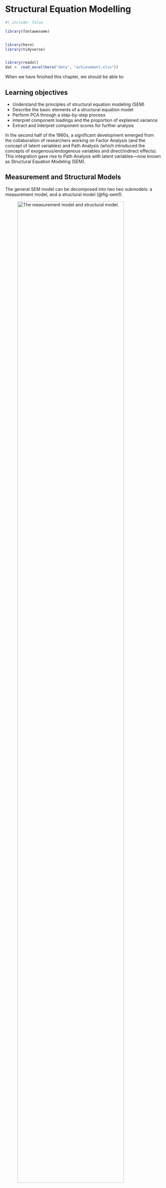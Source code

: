 # Structural Equation Modelling {#sec-sem}

```r
#| include: false

library(fontawesome)


library(here)
library(tidyverse)


library(readxl)
dat <- read_excel(here("data", "achievement.xlsx"))
```

When we have finished this chapter, we should be able to:

::: {.callout-caution icon="false"}
## Learning objectives

-   Understand the principles of structural equation modeling (SEM)
-   Describe the basic elements of a structural equation model
-   Perform PCA through a step-by-step process
-   Interpret component loadings and the proportion of explained variance
-   Extract and interpret component scores for further analysis
:::

In the second half of the 1960s, a significant development emerged from the collaboration of researchers working on Factor Analysis (and the concept of latent variables) and Path Analysis (which introduced the concepts of exogenous/endogenous variables and direct/indirect effects). This integration gave rise to Path Analysis with latent variables—now known as Structural Equation Modeling (SEM).

## Measurement and Structural Models

The general SEM model can be decomposed into two two submodels: a measurement model, and a structural model (@fig-sem1).

![The measurement model and structural model.](images/sem1.png){#fig-sem1 width="90%"}

**The measurement model**

The measurement model defines associations between the observed and unobserved variables. In other words, it provides the link between scores on a measuring instrument (observed indicator variables, $x_1,...,x_6$) and the underlying structures they are designed to measure (unobserved latent variables $\xi_1$, $\eta_1$). The measurement model, then, represents the **CFA model** described earlier in @sec-cfa in that it specifies the pattern by which each measure loads on a particular factor.

**The structural model**

The structural model defines associations among the unobserved variables (latent variables, $\xi_1$ and $\eta_1$). Accordingly, it specifies the manner by which particular latent variables directly or indirectly influence changes in the values of certain other latent variables in the model. In @fig-sem1 the latent variable $\xi_1$ is exogenous, while the latent variable $\eta_1$ is endogenous.

## Effects in SEM

In SEM two types of effects are estimates: **direct and indirect effects** (@fig-sem3).

![Hypothesized Structural Equation Model (SEM).](images/sem3.png){#fig-sem3 width="90%"}

Direct effects (p1), indicated by a straight arrow, represent the association between one latent variable to another and this is indicated using single-directional arrows (e.g., the green arrow that connects directly $\xi_2$ and $\eta_2$). The arrows are used in SEM to indicate directionality and do not imply causality.

Indirect effects ($p2*p3$), on the other hand, reflect the association between an independent latent variable (exogenous variable) (e.g. $\xi_2$) and a dependent latent variable (endogenous variable) (e.g. $\eta_2$) that is **mediated** by one or more latent variables (e.g. $\eta_1$). This path is illustrated by the red arrows in @fig-sem3.

## Parameters in the SEM

There are three types of parameters to be specified:

-   **Directional effects:** These are **regression coefficients** (e.g., $l_1-l_12$ in @fig-sem3) that represent the associations between observed indicators and latent variables (referred to as **factor loadings**), as well as the associations between latent variables and other latent variables (referred to as **path coefficients**; e.g., $p_1-p_4$ in @fig-sem3).

-   **Variances:** Variances in a structural equation model account for unexplained variability in both observed and latent variables. For observed indicators, they represent **measurement error**—the variance not accounted for by the latent factor the indicator is intended to measure (e.g., $e_1-e_{12}$ in @fig-sem3). For exogenous latent variables, they are represented with the green double-headed arrows in @fig-sem3 (these are often fixed to 1 for scaling but can sometimes be estimated). For endogenous latent variables, they reflect the variance in an endogenous (dependent) latent variable that is not explained by the exogenous (independent) latent variables predicting it in the model (e.g., $resid_1, resid_2$ in @fig-sem3).

-   **Covariances:** These parameters represent non-directional associations among independent (exogenous) latent variables and these exist when a researcher hypothesizes that the factors are correlated ($\phi_1$ shown as the curved double-headed orange arrow connected ($\xi_1$ and $\xi_2$ in @fig-sem3).

## Steps in Structural Equation Modeling (SEM)

The main steps of SEM are following (@fig-sem3) [@stoffels2023]:

1.  **Model specification:** Define the hypothesized associations between variables based on theory. Establish a satisfactory measurement model for key concepts using latent variables. Fit regression paths between concepts (structural model).

2.  **Model identification:** Model identification refers to determining whether there is sufficient information in the observed data to estimate the model's parameters uniquely. A model is **overidentified** when there are more known data points (usually variances and covariances) than free parameters—this is ideal because it allows for both parameter estimation and model fit testing. A **just-identified model** has an equal number of knowns and free parameters; while it can be estimated, its fit to the data cannot be tested. An **underidentified model** has fewer knowns than parameters, meaning it lacks enough information to estimate all parameters, making it impossible to fit the model reliably.

3.  **Model estimation:** It refers to the process of using statistical techniques to calculate the values of model parameters, such as factor loadings, path coefficients, and error or residual variances. Common estimation methods include Maximum Likelihood (ML), Generalized Least Squares (GLS), and Bayesian estimation, with ML being the most widely used.

4.  **Assess goodness of fit:** Assessing goodness of fit in SEM involves evaluating how well the proposed model reproduces the observed data. Key measures include the Chi-square test, and approximate fit indices like the Root Mean Square Error of Approximation (RMSEA), Comparative Fit Index (CFI), and Tucker-Lewis Index (TLI).

5.  **Model respecification:** Model respecification in SEM refers to the process of modifying a model to improve its fit to the data after initial estimation. If the original model does not fit well, researchers may adjust it by adding or removing paths, correlating error terms, or reassigning indicators—guided by both theory and statistical diagnostics like modification indices.

![Steps and key decisions involved in performing Structural Equation Modeling (SEM).](images/sem2.png){#fig-sem2 width="95%"}

## EXAMPLE Data and the model

The theoretical framework for our example is grounded in understanding how various student background factors influence academic achievement. The observed variables are: motivation (motiv), harmony (harm), stability (stabi), negative parental psychology (ppsych), socioeconomic status (ses), verbal IQ (verbal), reading (read), arithmetic (arith), and spelling (spell).

```r
#| echo: false
#| label: fig-achievement0
#| fig-cap: Table with raw data.

DT::datatable(dat, extensions = c('Scroller', 'Buttons'), rownames = FALSE,
              options = list(deferRender = F, dom = 'Bt', scrollY = 452, scroller = TRUE, scrollX = T, pageLength = 10, buttons = 
      list(list(
        extend = 'csv',
        filename = 'achievement'
      ))))

```

In this example, nine observed variables are clustered into hypothetical latent constructs based on prior knowledge or theory. The three hypothesized latent constructs are adjustment, risk, and achievement. **Adjustment** is defined by the observed variables motivation, harmony, and stability. Similarly, **risk** is defined by negative parental psychology, socioeconomic status, and verbal IQ. It also correlates with the Adjustment latent variable. Finally, **achievement** is composed of reading, arithmetic, and spelling (@fig-sem4).

![Structural Equation Model (SEM) for how various student background factors influence academic achievement.](images/sem4.png){#fig-sem4 width="90%"}

Parameters of the model in @fig-sem4:

-   **Fixed:** 9 error term regression paths (fixed to 1), 3 factor loadings (fixed to 1), 1 residual regression path (fixed to 1).

-   **Free:** 9 error variances ($e_1,..,e_9$), 6 factor loadings ($l_2, l_3, l_4, l_5, l_6, l_8, l_9$), 2 path coefficients ($p1$ and $p_2$), 1 residual variance, 2 variances of the exogenous variables (green double-headed arrows), 1 covariance (orange double-headed arrow).

Therefore, we have 13 fixed parameters and 21 free parameters.

## SEM in Jamovi

On the Jamovi top menu navigate to

```mermaid
flowchart LR
  A(Analyses) -.-> B(SEM) -.-> C(Structural Equation Modelling)
```

as shown below (@fig-sem5).

![select SEM (interactive) from SEM icon in the menu.](images/sem5.png){#fig-sem5 width="90%"}

Once the Structural Equation Modeling window appears, type "Achievement" into the Latent Endogenous Variables box. Next, select the observed variables `read` (ref.), `arith`, and `spell` from the left-hand pane and move them under the "Achievement" label in the Latent Endogenous Variables box (@fig-sem6).

![Select read, arith, and spell for the endogenous variable named Achievement.](images/sem6.png){#fig-sem6 width="70%"}

Similarly, type "Adjustment" into the Latent Exogenous Variables box. Next, select the observed variables `motiv` (ref.), `harm`, and `stabi` from the left-hand pane and move them under the "Adjustment" label in the Latent Exogenous Variables box (@fig-sem6).

Next, add a new exogenous variable in the Latent Exogenous Variables box and label it “Risk”. Select the `verbal` (ref.), `ppsych`, and `ses` observed variables and from the left-hand pane and move them under the "Risk" label in the Latent Exogenous Variables box (@fig-sem6).

We also need to define the exogenous factors "Adjustment" and "Risk" as predictors of the endogenous variable "Achievement". To do this, select the desired variables and use the arrow button to transfer them into the Endogenous Variables field in the model as shown in @fig-sem7.

![Endogenous Model determination.](images/sem7.png){#fig-sem7 width="70%"}

We can also present the model with a path diagram by selecting "path diagram" and "show residuals" (@fig-sem9).

![Select Path Diagram and check show residuals.](images/sem8.png){#fig-sem8 width="70%"}

## Output of Jamovi SEM analysis

**Path coefficients**

The path coefficients of the structural model are shown in the following table:

![Direct path coefficients.](images/sem9.png){#fig-sem9 width="75%"}

**Factor Loadings**

The factor Loadings of the measurement model are shown in the following table:

![Factor Loadings of the measurement model.](images/sem10.png){#fig-sem10 width="75%"}

**Variances and Covariances**

Variances (i.e., measurement errors, variances of the exogenous latent variables, variances of endogenous variables, and covariances between latent variables) are presented in the table @fig-sem12

![Variances and Covariances of the model.](images/sem12.png){#fig-sem12 width="75%"}

Finally, we can presnt our results of the model with a path diagram as follows:

![Path diagram of the model.](images/sem13.png){#fig-sem13 width="85%"}
